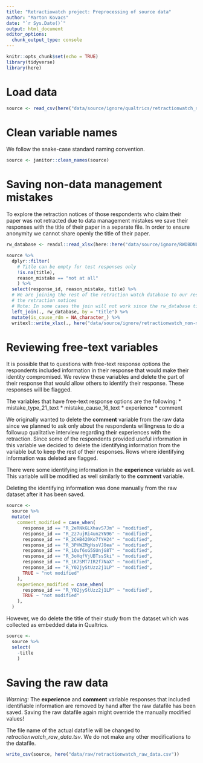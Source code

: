 ```yaml
---
title: "Retractiowatch project: Preprocessing of source data"
author: "Marton Kovacs"
date: "`r Sys.Date()`"
output: html_document
editor_options: 
  chunk_output_type: console
---
```


```r
knitr::opts_chunk$set(echo = TRUE)
library(tidyverse)
library(here)
```

# Load data

```r
source <- read_csv(here("data/source/ignore/qualtrics/retractionwatch_survey_July+25,+2023_11.40.csv"))
```

# Clean variable names

We follow the snake-case standard naming convention.

```r
source <- janitor::clean_names(source)
```

# Saving non-data management mistakes

To explore the retraction notices of those respondents who claim their paper was not retracted due to data management mistakes we save their responses with the title of their paper in a separate file. In order to ensure anonymity we cannot share openly the title of their paper.

```r
rw_database <- readxl::read_xlsx(here::here("data/source/ignore/RWDBDNLD11102022.xlsx")) %>% janitor::clean_names()

source %>% 
  dplyr::filter(
    # Title can be empty for test responses only
    !is.na(title),
    reason_mistake == "not at all"
    ) %>% 
  select(response_id, reason_mistake, title) %>% 
  # We are joining the rest of the retraction watch database to our respondents to find links easily to
  # the retraction notices
  # Note: In some cases the join will not work since the rw_database titles were not unicode and we renamed them
  left_join(., rw_database, by = "title") %>%
  mutate(is_cause_rdm = NA_character_) %>% 
  writexl::write_xlsx(., here("data/source/ignore/retractionwatch_non-mistake_data.xlsx"))
```

# Reviewing free-text variables

It is possible that to questions with free-text response options the respondents included information in their response that would make their identity compromised. We review these variables and delete the part of their response that would allow others to identify their response. These responses will be flagged.

The variables that have free-text response options are the following:
* mistake_type_21_text
* mistake_cause_16_text
* experience
* comment

We originally wanted to delete the __comment__ variable from the raw data since we planned to ask only about the respondents willingness to do a followup qualitative interview regarding their experiences with the retraction. Since some of the respondents provided useful information in this variable we decided to delete the identifying information from the variable but to keep the rest of their responses. Rows where identifying information was deleted are flagged.

There were some identifying information in the __experience__ variable as well. This variable will be modified as well similarly to the __comment__ variable.

Deleting the identifying information was done manually from the raw dataset after it has been saved.

```r
source <-
  source %>% 
  mutate(
    comment_modified = case_when(
      response_id == "R_2eRNkGLXhavS7Jm" ~ "modified",
      response_id == "R_2z7ujRi4un2YN96" ~ "modified",
      response_id == "R_2CHB420Ko7fYH24" ~ "modified",
      response_id == "R_3PHWZMgHssVJ0ea" ~ "modified",
      response_id == "R_1Quf6sG5SUnjG8T" ~ "modified",
      response_id == "R_3oHqfVjUBTssSki" ~ "modified",
      response_id == "R_1K7SMT7IR2f7NaX" ~ "modified",
      response_id == "R_Y02jyStUzz2j1LP" ~ "modified",
      TRUE ~ "not modified"
    ),
    experience_modified = case_when(
      response_id == "R_Y02jyStUzz2j1LP" ~ "modified",
      TRUE ~ "not modified"
    ),
  )
```

However, we do delete the title of their study from the dataset which was collected as embedded data in Qualtrics.

```r
source <-
  source %>% 
  select(
    -title
    )
```

# Saving the raw data

_Warning:_ The __experience__ and __comment__ variable responses that included identifiable information are removed by hand after the raw datafile has been saved. Saving the raw datafile again might override the manually modified values!

The file name of the actual datafile will be changed to _retractionwatch_raw_data.tsv_. We do not make any other modifications to the datafile.

```r
write_csv(source, here("data/raw/retractionwatch_raw_data.csv"))
```

